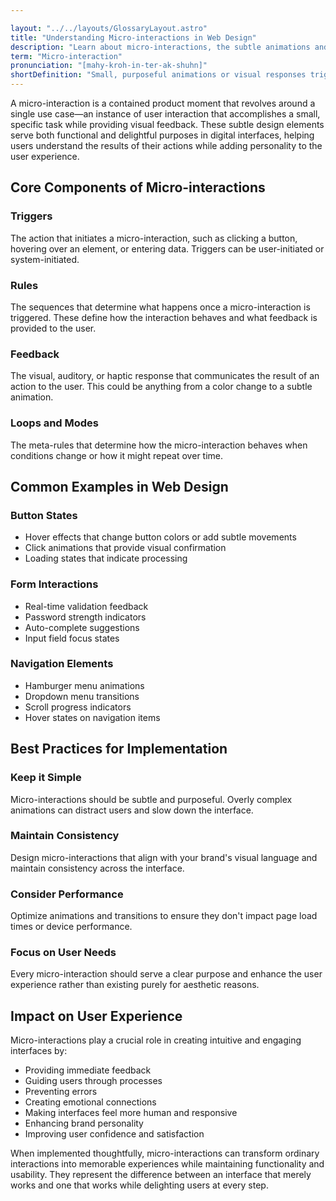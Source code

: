 ```yaml
---

layout: "../../layouts/GlossaryLayout.astro"
title: "Understanding Micro-interactions in Web Design"
description: "Learn about micro-interactions, the subtle animations and feedback elements that enhance user experience and engagement in digital interfaces."
term: "Micro-interaction"
pronunciation: "[mahy-kroh-in-ter-ak-shuhn]"
shortDefinition: "Small, purposeful animations or visual responses triggered by user actions that provide feedback and enhance the interactive experience of digital interfaces."
---
```


A micro-interaction is a contained product moment that revolves around a single use case—an instance of user interaction that accomplishes a small, specific task while providing visual feedback. These subtle design elements serve both functional and delightful purposes in digital interfaces, helping users understand the results of their actions while adding personality to the user experience.

## Core Components of Micro-interactions

### Triggers
The action that initiates a micro-interaction, such as clicking a button, hovering over an element, or entering data. Triggers can be user-initiated or system-initiated.

### Rules
The sequences that determine what happens once a micro-interaction is triggered. These define how the interaction behaves and what feedback is provided to the user.

### Feedback
The visual, auditory, or haptic response that communicates the result of an action to the user. This could be anything from a color change to a subtle animation.

### Loops and Modes
The meta-rules that determine how the micro-interaction behaves when conditions change or how it might repeat over time.

## Common Examples in Web Design

### Button States
- Hover effects that change button colors or add subtle movements
- Click animations that provide visual confirmation
- Loading states that indicate processing

### Form Interactions
- Real-time validation feedback
- Password strength indicators
- Auto-complete suggestions
- Input field focus states

### Navigation Elements
- Hamburger menu animations
- Dropdown menu transitions
- Scroll progress indicators
- Hover states on navigation items

## Best Practices for Implementation

### Keep it Simple
Micro-interactions should be subtle and purposeful. Overly complex animations can distract users and slow down the interface.

### Maintain Consistency
Design micro-interactions that align with your brand's visual language and maintain consistency across the interface.

### Consider Performance
Optimize animations and transitions to ensure they don't impact page load times or device performance.

### Focus on User Needs
Every micro-interaction should serve a clear purpose and enhance the user experience rather than existing purely for aesthetic reasons.

## Impact on User Experience

Micro-interactions play a crucial role in creating intuitive and engaging interfaces by:
- Providing immediate feedback
- Guiding users through processes
- Preventing errors
- Creating emotional connections
- Making interfaces feel more human and responsive
- Enhancing brand personality
- Improving user confidence and satisfaction

When implemented thoughtfully, micro-interactions can transform ordinary interactions into memorable experiences while maintaining functionality and usability. They represent the difference between an interface that merely works and one that works while delighting users at every step.
